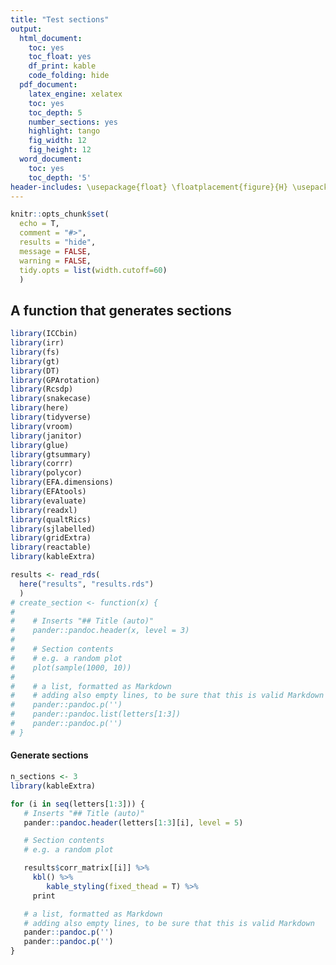 ```yaml
---
title: "Test sections"
output:
  html_document: 
    toc: yes
    toc_float: yes
    df_print: kable
    code_folding: hide
  pdf_document:
    latex_engine: xelatex
    toc: yes
    toc_depth: 5
    number_sections: yes
    highlight: tango
    fig_width: 12
    fig_height: 12
  word_document:
    toc: yes
    toc_depth: '5'
header-includes: \usepackage{float} \floatplacement{figure}{H} \usepackage{longtable}
---
```

```r
knitr::opts_chunk$set(
  echo = T, 
  comment = "#>",
  results = "hide", 
  message = FALSE,
  warning = FALSE,
  tidy.opts = list(width.cutoff=60)
  )
```
## A function that generates sections

```r
library(ICCbin)
library(irr)
library(fs)
library(gt)
library(DT)
library(GPArotation)
library(Rcsdp)
library(snakecase)
library(here)
library(tidyverse)
library(vroom)
library(janitor)
library(glue)
library(gtsummary)
library(corrr)
library(polycor)
library(EFA.dimensions)
library(EFAtools)
library(evaluate)
library(readxl)
library(qualtRics)
library(sjlabelled)
library(gridExtra)
library(reactable)
library(kableExtra)

```

```r
results <- read_rds(
  here("results", "results.rds")
  )
# create_section <- function(x) {
# 
#    # Inserts "## Title (auto)"
#    pander::pandoc.header(x, level = 3)
# 
#    # Section contents
#    # e.g. a random plot
#    plot(sample(1000, 10))
# 
#    # a list, formatted as Markdown
#    # adding also empty lines, to be sure that this is valid Markdown
#    pander::pandoc.p('')
#    pander::pandoc.list(letters[1:3])
#    pander::pandoc.p('')
# }
```

#### Generate sections {.tabset .tabset-fade}

```r
n_sections <- 3
library(kableExtra)

for (i in seq(letters[1:3])) {
   # Inserts "## Title (auto)"
   pander::pandoc.header(letters[1:3][i], level = 5)

   # Section contents
   # e.g. a random plot

   results$corr_matrix[[i]] %>% 
     kbl() %>%
        kable_styling(fixed_thead = T) %>% 
     print

   # a list, formatted as Markdown
   # adding also empty lines, to be sure that this is valid Markdown
   pander::pandoc.p('')
   pander::pandoc.p('')
}
```
